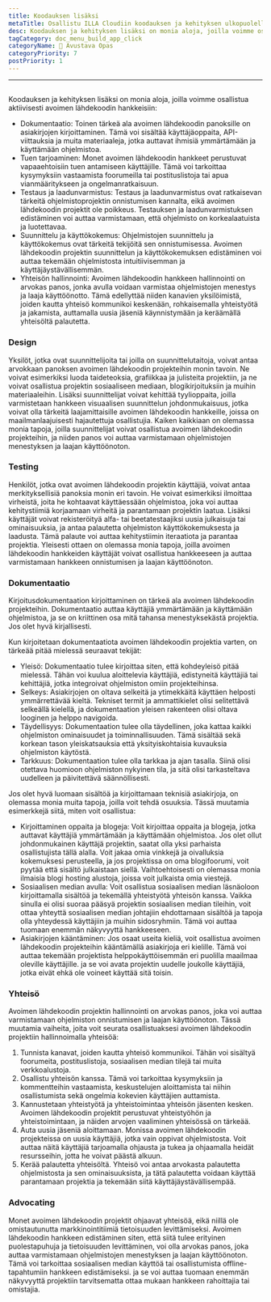 ```yaml
---
title: Koodauksen lisäksi
metaTitle: Osallistu ILLA Cloudiin koodauksen ja kehityksen ulkopuolella
desc: Koodauksen ja kehityksen lisäksi on monia aloja, joilla voimme osallistua aktiivisesti ILLA Cloudiin
tagCategory: doc_menu_build_app_click
categoryName: 📎 Avustava Opas
categoryPriority: 7
postPriority: 1
---
```


* * *

## <h2 hidden>Koodauksen lisäksi</h2>

Koodauksen ja kehityksen lisäksi on monia aloja, joilla voimme osallistua aktiivisesti avoimen lähdekoodin hankkeisiin:

-   Dokumentaatio: Toinen tärkeä ala avoimen lähdekoodin panoksille on asiakirjojen kirjoittaminen. Tämä voi sisältää käyttäjäoppaita, API-viittauksia ja muita materiaaleja, jotka auttavat ihmisiä ymmärtämään ja käyttämään ohjelmistoa.
-   Tuen tarjoaminen: Monet avoimen lähdekoodin hankkeet perustuvat vapaaehtoisiin tuen antamiseen käyttäjille. Tämä voi tarkoittaa kysymyksiin vastaamista foorumeilla tai postituslistoja tai apua vianmääritykseen ja ongelmanratkaisuun.
-   Testaus ja laadunvarmistus: Testaus ja laadunvarmistus ovat ratkaisevan tärkeitä ohjelmistoprojektin onnistumisen kannalta, eikä avoimen lähdekoodin projektit ole poikkeus. Testauksen ja laadunvarmistuksen edistäminen voi auttaa varmistamaan, että ohjelmisto on korkealaatuista ja luotettavaa.
-   Suunnittelu ja käyttökokemus: Ohjelmistojen suunnittelu ja käyttökokemus ovat tärkeitä tekijöitä sen onnistumisessa. Avoimen lähdekoodin projektin suunnittelun ja käyttökokemuksen edistäminen voi auttaa tekemään ohjelmistosta intuitiivisemman ja käyttäjäystävällisemmän.
-   Yhteisön hallinnointi: Avoimen lähdekoodin hankkeen hallinnointi on arvokas panos, jonka avulla voidaan varmistaa ohjelmistojen menestys ja laaja käyttöönotto. Tämä edellyttää niiden kanavien yksilöimistä, joiden kautta yhteisö kommunikoi keskenään, rohkaisemalla yhteistyötä ja jakamista, auttamalla uusia jäseniä käynnistymään ja keräämällä yhteisöltä palautetta.

### [](https://www.illacloud.com/zh-CN/blog/opensource-for-non-developers#design)Design

Yksilöt, jotka ovat suunnittelijoita tai joilla on suunnittelutaitoja, voivat antaa arvokkaan panoksen avoimen lähdekoodin projekteihin monin tavoin. Ne voivat esimerkiksi luoda taideteoksia, grafiikkaa ja julisteita projektiin, ja ne voivat osallistua projektin sosiaaliseen mediaan, blogikirjoituksiin ja muihin materiaaleihin. Lisäksi suunnittelijat voivat kehittää tyylioppaita, joilla varmistetaan hankkeen visuaalisen suunnittelun johdonmukaisuus, jotka voivat olla tärkeitä laajamittaisille avoimen lähdekoodin hankkeille, joissa on maailmanlaajuisesti hajautettuja osallistujia. Kaiken kaikkiaan on olemassa monia tapoja, joilla suunnittelijat voivat osallistua avoimen lähdekoodin projekteihin, ja niiden panos voi auttaa varmistamaan ohjelmistojen menestyksen ja laajan käyttöönoton.

### [](https://www.illacloud.com/zh-CN/blog/opensource-for-non-developers#testing)Testing

Henkilöt, jotka ovat avoimen lähdekoodin projektin käyttäjiä, voivat antaa merkityksellisiä panoksia monin eri tavoin. He voivat esimerkiksi ilmoittaa virheistä, joita he kohtaavat käyttäessään ohjelmistoa, joka voi auttaa kehitystiimiä korjaamaan virheitä ja parantamaan projektin laatua. Lisäksi käyttäjät voivat rekisteröityä alfa- tai beetatestaajiksi uusia julkaisuja tai ominaisuuksia, ja antaa palautetta ohjelmiston käyttökokemuksesta ja laadusta. Tämä palaute voi auttaa kehitystiimin iteraatiota ja parantaa projektia. Yleisesti ottaen on olemassa monia tapoja, joilla avoimen lähdekoodin hankkeiden käyttäjät voivat osallistua hankkeeseen ja auttaa varmistamaan hankkeen onnistumisen ja laajan käyttöönoton.

### [](https://www.illacloud.com/zh-CN/blog/opensource-for-non-developers#documentation)Dokumentaatio

Kirjoitusdokumentaation kirjoittaminen on tärkeä ala avoimen lähdekoodin projekteihin. Dokumentaatio auttaa käyttäjiä ymmärtämään ja käyttämään ohjelmistoa, ja se on kriittinen osa mitä tahansa menestyksekästä projektia. Jos olet hyvä kirjallisesti.

Kun kirjoitetaan dokumentaatiota avoimen lähdekoodin projektia varten, on tärkeää pitää mielessä seuraavat tekijät:

-   Yleisö: Dokumentaatio tulee kirjoittaa siten, että kohdeyleisö pitää mielessä. Tähän voi kuulua aloittelevia käyttäjiä, edistyneitä käyttäjiä tai kehittäjiä, jotka integroivat ohjelmiston omiin projekteihinsa.
-   Selkeys: Asiakirjojen on oltava selkeitä ja ytimekkäitä käyttäen helposti ymmärrettävää kieltä. Tekniset termit ja ammattikielet olisi selitettävä selkeällä kielellä, ja dokumentaation yleisen rakenteen olisi oltava looginen ja helppo navigoida.
-   Täydellisyys: Dokumentaation tulee olla täydellinen, joka kattaa kaikki ohjelmiston ominaisuudet ja toiminnallisuuden. Tämä sisältää sekä korkean tason yleiskatsauksia että yksityiskohtaisia kuvauksia ohjelmiston käytöstä.
-   Tarkkuus: Dokumentaation tulee olla tarkkaa ja ajan tasalla. Siinä olisi otettava huomioon ohjelmiston nykyinen tila, ja sitä olisi tarkasteltava uudelleen ja päivitettävä säännöllisesti.

Jos olet hyvä luomaan sisältöä ja kirjoittamaan teknisiä asiakirjoja, on olemassa monia muita tapoja, joilla voit tehdä osuuksia. Tässä muutamia esimerkkejä siitä, miten voit osallistua:

-   Kirjoittaminen oppaita ja blogeja: Voit kirjoittaa oppaita ja blogeja, jotka auttavat käyttäjiä ymmärtämään ja käyttämään ohjelmistoa. Jos olet ollut johdonmukainen käyttäjä projektin, saatat olla yksi parhaista osallistujista tällä alalla. Voit jakaa omia vinkkejä ja oivalluksia kokemuksesi perusteella, ja jos projektissa on oma blogifoorumi, voit pyytää että sisältö julkaistaan siellä. Vaihtoehtoisesti on olemassa monia ilmaisia blogi hosting alustoja, joissa voit julkaista omia viestejä.
-   Sosiaalisen median avulla: Voit osallistua sosiaalisen median läsnäoloon kirjoittamalla sisältöä ja tekemällä yhteistyötä yhteisön kanssa. Vaikka sinulla ei olisi suoraa pääsyä projektin sosiaalisen median tileihin, voit ottaa yhteyttä sosiaalisen median johtajiin ehdottamaan sisältöä ja tapoja olla yhteydessä käyttäjiin ja muihin sidosryhmiin. Tämä voi auttaa tuomaan enemmän näkyvyyttä hankkeeseen.
-   Asiakirjojen kääntäminen: Jos osaat useita kieliä, voit osallistua avoimen lähdekoodin projekteihin kääntämällä asiakirjoja eri kielille. Tämä voi auttaa tekemään projektista helppokäyttöisemmän eri puolilla maailmaa oleville käyttäjille. ja se voi avata projektin uudelle joukolle käyttäjiä, jotka eivät ehkä ole voineet käyttää sitä toisin.

### [](https://www.illacloud.com/zh-CN/blog/opensource-for-non-developers#community)Yhteisö

Avoimen lähdekoodin projektin hallinnointi on arvokas panos, joka voi auttaa varmistamaan ohjelmiston onnistumisen ja laajan käyttöönoton. Tässä muutamia vaiheita, joita voit seurata osallistuaksesi avoimen lähdekoodin projektiin hallinnoimalla yhteisöä:

1.  Tunnista kanavat, joiden kautta yhteisö kommunikoi. Tähän voi sisältyä foorumeita, postituslistoja, sosiaalisen median tilejä tai muita verkkoalustoja.
2.  Osallistu yhteisön kanssa. Tämä voi tarkoittaa kysymyksiin ja kommentteihin vastaamista, keskustelujen aloittamista tai niihin osallistumista sekä ongelmia kokevien käyttäjien auttamista.
3.  Kannustetaan yhteistyötä ja yhteistoimintaa yhteisön jäsenten kesken. Avoimen lähdekoodin projektit perustuvat yhteistyöhön ja yhteistoimintaan, ja näiden arvojen vaaliminen yhteisössä on tärkeää.
4.  Auta uusia jäseniä aloittamaan. Monissa avoimen lähdekoodin projekteissa on uusia käyttäjiä, jotka vain oppivat ohjelmistosta. Voit auttaa näitä käyttäjiä tarjoamalla ohjausta ja tukea ja ohjaamalla heidät resursseihin, jotta he voivat päästä alkuun.
5.  Kerää palautetta yhteisöltä. Yhteisö voi antaa arvokasta palautetta ohjelmistosta ja sen ominaisuuksista, ja tätä palautetta voidaan käyttää parantamaan projektia ja tekemään siitä käyttäjäystävällisempää.

### [](https://www.illacloud.com/zh-CN/blog/opensource-for-non-developers#advocating)Advocating

Monet avoimen lähdekoodin projektit ohjaavat yhteisöä, eikä niillä ole omistautunutta markkinointitiimiä tietoisuuden levittämiseksi. Avoimen lähdekoodin hankkeen edistäminen siten, että siitä tulee erityinen puolestapuhuja ja tietoisuuden levittäminen, voi olla arvokas panos, joka auttaa varmistamaan ohjelmistojen menestyksen ja laajan käyttöönoton. Tämä voi tarkoittaa sosiaalisen median käyttöä tai osallistumista offline-tapahtumiin hankkeen edistämiseksi. ja se voi auttaa tuomaan enemmän näkyvyyttä projektiin tarvitsematta ottaa mukaan hankkeen rahoittajia tai omistajia.

